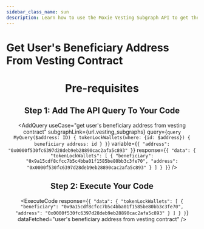 ```yaml
---
sidebar_class_name: sun
description: Learn how to use the Moxie Vesting Subgraph API to get the user's beneficiary address from vesting contract on the Moxie protocol.
---
```



# Get User's Beneficiary Address From Vesting Contract

<Header
  useCase="get user's beneficiary address from vesting contract"
  apiName="Moxie Vesting Subgraph"
/>

# Pre-requisites

<Prerequisites apiName="Moxie Vesting Subgraph" />

## Step 1: Add The API Query To Your Code

<AddQuery
  useCase="get user's beneficiary address from vesting contract"
  subgraphLink={url.vesting_subgraphs}
  query={`query MyQuery($address: ID) {
  tokenLockWallets(where: {id: $address}) {
    beneficiary
    address: id
  }
}`}
  variable={`{
  "address": "0x0000f530fc6397d28deb9eb28890cac2afa5c893"
}`}
  response={`{
  "data": {
    "tokenLockWallets": [
      {
        "beneficiary": "0x9a15cdf8cfcc7b5c4bba01f1585be80bb3c3fe70",
        "address": "0x0000f530fc6397d28deb9eb28890cac2afa5c893"
      }
    ]
  }
}`}
/>

## Step 2: Execute Your Code

<ExecuteCode
  response={`{
  "data": {
    "tokenLockWallets": [
      {
        "beneficiary": "0x9a15cdf8cfcc7b5c4bba01f1585be80bb3c3fe70",
        "address": "0x0000f530fc6397d28deb9eb28890cac2afa5c893"
      }
    ]
  }
}`}
  dataFetched="user's beneficiary address from vesting contract"
/>

<DeveloperSupport />
